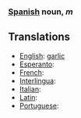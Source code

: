 ===[[Spanish]] noun, ''m'' ===
==Translations==
*[[English]]: [[garlic]]
*[[Esperanto]]: [[]]
*[[French]]: [[]]
*[[Interlingua]]: [[]]
*[[Italian]]: [[]]
*[[Latin]]: [[]]
*[[Portuguese]]: [[]]